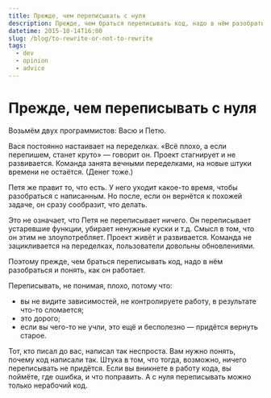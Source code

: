 ```yaml
---
title: Прежде, чем переписывать с нуля
description: Прежде, чем браться переписывать код, надо в нём разобраться и понять, как он работает.
datetime: 2015-10-14T16:00
slug: /blog/to-rewrite-or-not-to-rewrite
tags:
  - dev
  - opinion
  - advice
---
```


# Прежде, чем переписывать с нуля

Возьмём двух программистов: Васю и Петю.

Вася постоянно настаивает на переделках. «Всё плохо, а если перепишем, станет круто» — говорит он. Проект стагнирует и не развивается. Команда занята вечными переделками, на новые штуки времени не остаётся. (Денег тоже.)

Петя же правит то, что есть. У него уходит какое-то время, чтобы разобраться с написанным. Но после, если он вернётся к похожей задаче, он сразу сообразит, что делать.

Это не означает, что Петя не переписывает ничего. Он переписывает устаревшие функции, убирает ненужные куски и т.д. Смысл в том, что он этим не злоупотребляет. Проект живёт и развивается. Команда не зацикливается на переделках, пользователи довольны обновлениями.

Поэтому прежде, чем браться переписывать код, надо в нём разобраться и понять, как он работает.

Переписывать, не понимая, плохо, потому что:

- вы не видите зависимостей, не контролируете работу, в результате что-то сломается;
- это дорого;
- если вы чего-то не учли, это ещё и бесполезно — придётся вернуть старое.

Тот, кто писал до вас, написал так неспроста. Вам нужно понять, почему код написали так. Штука в том, что тогда, возможно, ничего переписывать не придётся. Если вы вникнете в работу кода, вы поймёте, где ошибка, и что поправить. А с нуля переписывать можно только нерабочий код.
